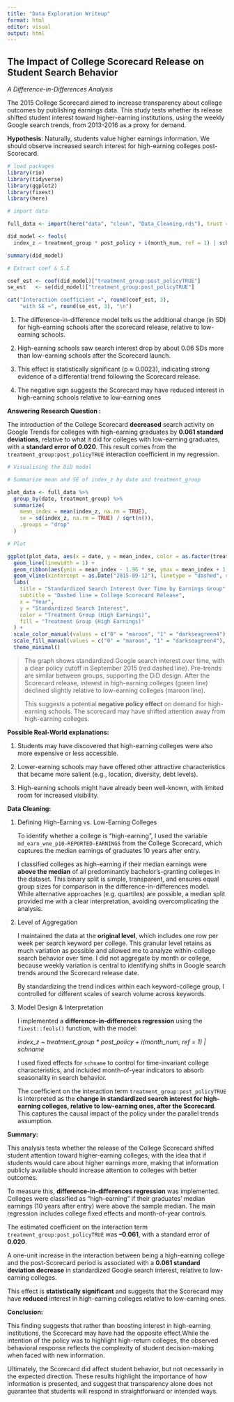 ```yaml
---
title: "Data Exploration Writeup"
format: html
editor: visual
output: html
---
```


## The Impact of College Scorecard Release on Student Search Behavior

*A Difference-in-Differences Analysis*

The 2015 College Scorecard aimed to increase transparency about college outcomes by publishing earnings data. This study tests whether its release shifted student interest toward higher-earning institutions, using the weekly Google search trends, from 2013-2016 as a proxy for demand.

**Hypothesis**: Naturally, students value higher earnings information. We should observe increased search interest for high-earning colleges post-Scorecard.

```r
# load packages
library(rio)
library(tidyverse)
library(ggplot2)
library(fixest)
library(here)

```

```r
# import data

full_data <- import(here("data", "clean", "Data_Cleaning.rds"), trust = TRUE)
```

```r
did_model <- feols(
  index_z ~ treatment_group * post_policy + i(month_num, ref = 1) | schname , data = full_data)

summary(did_model)

# Extract coef & S.E

coef_est <- coef(did_model)["treatment_group:post_policyTRUE"]
se_est   <- se(did_model)["treatment_group:post_policyTRUE"]

cat("Interaction coefficient =", round(coef_est, 3),
    "with SE =", round(se_est, 3), "\n")
```

1.  The difference-in-difference model tells us the additional change (in SD) for high-earning schools after the scorecard release, relative to low-earning schools.

2.  High-earning schools saw search interest drop by about 0.06 SDs more than low-earning schools after the Scorecard launch.

3.  This effect is statistically significant (p ≈ 0.0023), indicating strong evidence of a differential trend following the Scorecard release.

4.  The negative sign suggests the Scorecard may have reduced interest in high-earning schools relative to low-earning ones

**Answering Research Question :**

The introduction of the College Scorecard **decreased** search activity on Google Trends for colleges with high-earning graduates by **0.061 standard deviations**, relative to what it did for colleges with low-earning graduates, with a **standard error of 0.020**. This result comes from the `treatment_group:post_policyTRUE` interaction coefficient in my regression.

```r
# Visualising the DiD model

# Summarize mean and SE of index_z by date and treatment_group

plot_data <- full_data %>%
  group_by(date, treatment_group) %>%
  summarize(
    mean_index = mean(index_z, na.rm = TRUE),
    se = sd(index_z, na.rm = TRUE) / sqrt(n()),
    .groups = "drop"
  )
```

```r
# Plot

ggplot(plot_data, aes(x = date, y = mean_index, color = as.factor(treatment_group), group = treatment_group)) +
  geom_line(linewidth = 1) +
  geom_ribbon(aes(ymin = mean_index - 1.96 * se, ymax = mean_index + 1.96 * se, fill = as.factor(treatment_group)), alpha = 0.2, color = NA) +
  geom_vline(xintercept = as.Date("2015-09-12"), linetype = "dashed", color = "red") +
  labs(
    title = "Standardized Search Interest Over Time by Earnings Group",
    subtitle = "Dashed line = College Scorecard Release",
    x = "Year",
    y = "Standardized Search Interest",
    color = "Treatment Group (High Earnings)",
    fill = "Treatment Group (High Earnings)"
  ) +
  scale_color_manual(values = c("0" = "maroon", "1" = "darkseagreen4"), labels = c("Low Earnings", "High Earnings")) +
  scale_fill_manual(values = c("0" = "maroon", "1" = "darkseagreen4"), labels = c("Low Earnings", "High Earnings")) +
  theme_minimal()

```

> The graph shows standardized Google search interest over time, with a clear policy cutoff in September 2015 (red dashed line). Pre-trends are similar between groups, supporting the DiD design. After the Scorecard release, interest in high-earning colleges (green line) declined slightly relative to low-earning colleges (maroon line).
>
> This suggests a potential **negative policy effect** on demand for high-earning schools. The scorecard may have shifted attention away from high-earning colleges.

**Possible Real-World explanations:**

1.  Students may have discovered that high-earning colleges were also more expensive or less accessible.

2.  Lower-earning schools may have offered other attractive characteristics that became more salient (e.g., location, diversity, debt levels).

3.  High-earning schools might have already been well-known, with limited room for increased visibility.

**Data Cleaning:**

1.  Defining High-Earning vs. Low-Earning Colleges

    To identify whether a college is “high-earning”, I used the variable `md_earn_wne_p10-REPORTED-EARNINGS` from the College Scorecard, which captures the median earnings of graduates 10 years after entry.

    I classified colleges as high-earning if their median earnings were **above the median** of all predominantly bachelor’s-granting colleges in the dataset. This binary split is simple, transparent, and ensures equal group sizes for comparison in the difference-in-differences model. While alternative approaches (e.g. quartiles) are possible, a median split provided me with a clear interpretation, avoiding overcomplicating the analysis.

2.  Level of Aggregation\

    I maintained the data at the **original level**, which includes one row per week per search keyword per college. This granular level retains as much variation as possible and allowed me to analyze within-college search behavior over time. I did not aggregate by month or college, because weekly variation is central to identifying shifts in Google search trends around the Scorecard release date.

    By standardizing the trend indices within each keyword-college group, I controlled for different scales of search volume across keywords.

3.  Model Design & Interpretation\

    I implemented a **difference-in-differences regression** using the `fixest::feols()` function, with the model:

    *index_z \~ treatment_group \* post_policy + i(month_num, ref = 1) \| schname*

    I used fixed effects for `schname` to control for time-invariant college characteristics, and included month-of-year indicators to absorb seasonality in search behavior.

    The coefficient on the interaction term `treatment_group:post_policyTRUE` is interpreted as the **change in standardized search interest for high-earning colleges, relative to low-earning ones, after the Scorecard**. This captures the causal impact of the policy under the parallel trends assumption.

**Summary:**

This analysis tests whether the release of the College Scorecard shifted student attention toward higher-earning colleges, with the idea that if students would care about higher earnings more, making that information publicly available should increase attention to colleges with better outcomes.

To measure this, **difference-in-differences regression** was implemented. Colleges were classified as “high-earning” if their graduates' median earnings (10 years after entry) were above the sample median. The main regression includes college fixed effects and month-of-year controls.

The estimated coefficient on the interaction term `treatment_group:post_policyTRUE` was **–0.061**, with a standard error of **0.020**.

A one-unit increase in the interaction between being a high-earning college and the post-Scorecard period is associated with a **0.061 standard deviation decrease** in standardized Google search interest, relative to low-earning colleges.

This effect is **statistically significant** and suggests that the Scorecard may have **reduced** interest in high-earning colleges relative to low-earning ones.

**Conclusion:**

This finding suggests that rather than boosting interest in high-earning institutions, the Scorecard may have had the opposite effect.While the intention of the policy was to highlight high-return colleges, the observed behavioral response reflects the complexity of student decision-making when faced with new information.

Ultimately, the Scorecard did affect student behavior, but not necessarily in the expected direction. These results highlight the importance of how information is presented, and suggest that transparency alone does not guarantee that students will respond in straightforward or intended ways.
